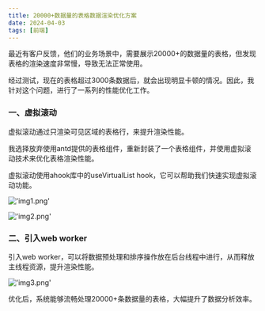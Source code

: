 ```yaml
---
title: 20000+数据量的表格数据渲染优化方案
date: 2024-04-03
tags: [前端]
---
```

最近有客户反馈，他们的业务场景中，需要展示20000+的数据量的表格，但发现表格的渲染速度非常慢，导致无法正常使用。

经过测试，现在的表格超过3000条数据后，就会出现明显卡顿的情况。因此，我针对这个问题，进行了一系列的性能优化工作。

### 一、虚拟滚动

虚拟滚动通过只渲染可见区域的表格行，来提升渲染性能。

我选择放弃使用antd提供的表格组件，重新封装了一个表格组件，并使用虚拟滚动技术来优化表格渲染性能。

虚拟滚动使用ahook库中的useVirtualList hook，它可以帮助我们快速实现虚拟滚动功能。


!['img1.png'](./img1.png)

!['img2.png'](./img2.png)


### 二、引入web worker

引入web worker，可以将数据预处理和排序操作放在后台线程中进行，从而释放主线程资源，提升渲染性能。

!['img3.png'](./img3.png)


优化后，系统能够流畅处理20000+条数据量的表格，大幅提升了数据分析效率。